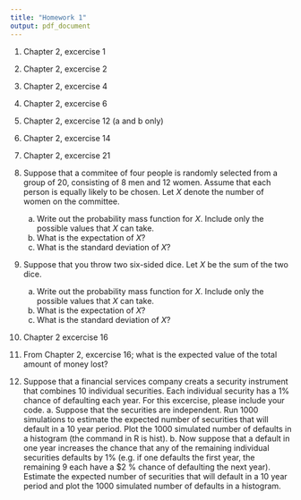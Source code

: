 ```yaml
---
title: "Homework 1"
output: pdf_document
---
```


1. Chapter 2, excercise 1

2. Chapter 2, excercise 2

3. Chapter 2, excercise 4

4. Chapter 2, excercise 6

5. Chapter 2, excercise 12 (a and b only)

6. Chapter 2, excercise 14

7. Chapter 2, excercise 21

8. Suppose that a commitee of four people is randomly selected from a group of 20, consisting of 8 men and 12 women.  Assume that each person is equally likely to be chosen.  Let $X$ denote the number of women on the committee. 
    a.  Write out the probability mass function for $X$.  Include only the possible values that $X$ can take.
    b. What is the expectation of $X$?
    c.  What is the standard deviation of $X$?
    
9. Suppose that you throw two six-sided dice.  Let $X$ be the sum of the two dice.
    a.  Write out the probability mass function for $X$.  Include only the possible values that $X$ can take.
    b. What is the expectation of $X$?
    c.  What is the standard deviation of $X$?
    
10. Chapter 2 excercise 16

11. From Chapter 2, excercise 16; what is the expected value of the total amount of money lost?

12.  Suppose that a financial services company creats a security instrument that combines 10 individual securities.  Each individual security has a $1 \%$ chance of defaulting each year.  For this excercise, please include your code.
    a. Suppose that the securities are independent.  Run 1000 simulations to estimate the expected number of securities that will default in a 10 year period.  Plot the 1000 simulated number of defaults in a histogram (the command in R is hist).
    b. Now suppose that a default in one year increases the chance that any of the remaining individual securities defaults by $1 \%$ (e.g. if one defaults the first year, the remaining 9 each have a $2 \% chance of defaulting the next year).  Estimate the expected number of securities that will default in a 10 year period and plot the 1000 simulated number of defaults in a histogram.